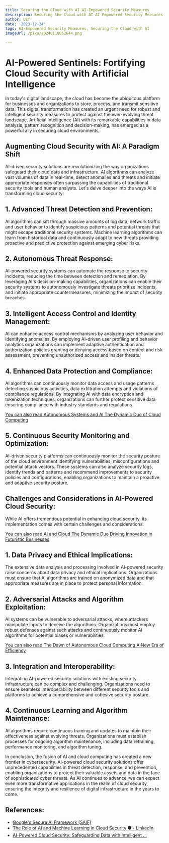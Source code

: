 ```yaml
---
title: Securing the Cloud with AI AI-Empowered Security Measures
description: Securing the Cloud with AI AI-Empowered Security Measures
author: Usf
date: '2023-12-24'
tags: AI-Empowered Security Measures, Securing the Cloud with AI
imageUrl: /pixa/20240118052644.png

---
```

# AI-Powered Sentinels: Fortifying Cloud Security with Artificial  Intelligence

In today's digital landscape, the cloud has become the ubiquitous platform for businesses and organizations to store, process, and transmit sensitive data. This digital transformation has created an urgent need for robust and intelligent security measures  to protect against the  ever-evolving threat landscape. Artificial Intelligence (AI) with its remarkable capabilities in data analysis, pattern recognition and decision-making, has emerged as a powerful ally in  securing cloud environments.

## Augmenting Cloud Security with AI: A Paradigm Shift
AI-driven security solutions are revolutionizing the way organizations safeguard their cloud data and infrastructure. AI  algorithms can analyze vast volumes of data  in real-time, detect  anomalies and threats and initiate  appropriate responses often surpassing the capabilities of traditional security tools  and human analysts.  Let's delve deeper into the ways AI is transforming cloud security:

## 1. Advanced Threat Detection and  Prevention:
AI  algorithms can sift through massive  amounts of log  data, network  traffic and user behavior to identify suspicious patterns and potential threats that might escape traditional security systems.  Machine learning algorithms can learn from historical data and continuously adapt to new threats providing proactive and predictive protection against emerging cyber risks.

## 2. Autonomous Threat Response:
AI-powered security systems can automate the response  to security incidents, reducing  the time between detection and  remediation. By leveraging AI's decision-making capabilities,  organizations can enable their security  systems  to autonomously investigate threats prioritize  incidents, and initiate appropriate countermeasures, minimizing the impact of security breaches.

## 3. Intelligent Access Control and Identity Management:
AI can enhance access control mechanisms by analyzing user behavior  and identifying anomalies. By employing  AI-driven user profiling and behavior analytics organizations can implement adaptive authentication and  authorization policies granting or denying access based on context and risk assessment, preventing unauthorized access and insider threats.

## 4. Enhanced Data Protection and Compliance:
AI algorithms can continuously monitor data  access and usage patterns detecting suspicious activities, data exfiltration attempts and violations of compliance regulations. By integrating AI with data encryption and tokenization techniques, organizations  can further protect sensitive data ensuring compliance with industry standards and regulations.

[You can also read  Autonomous Systems and AI The Dynamic  Duo of  Cloud Computing](Autonomous%20Systems%20and%20AI%20The%20Dynamic%20Duo%20of%20Cloud%20Computing)


## 5. Continuous Security Monitoring and Optimization:
AI-driven security platforms can continuously monitor the security  posture of the cloud environment identifying vulnerabilities, misconfigurations and potential attack vectors. These systems can also analyze security logs, identify trends and patterns and recommend improvements  to security policies and configurations, enabling organizations to maintain a proactive and adaptive security posture.

## Challenges  and Considerations in  AI-Powered Cloud Security:
While AI offers tremendous  potential in enhancing cloud security, its implementation comes with certain  challenges and  considerations:

[You  can also read AI  and Cloud The Dynamic Duo Driving Innovation  in Futuristic Businesses](AI%20and%20Cloud%20The%20Dynamic%20Duo%20Driving%20Innovation%20in%20Futuristic%20Businesses)


## 1. Data Privacy and Ethical Implications:
The extensive data analysis and processing involved in AI-powered  security raise  concerns about data privacy and ethical implications. Organizations must  ensure that AI algorithms are trained on anonymized  data and that  appropriate measures are in place to protect personal information.

## 2. Adversarial Attacks  and Algorithm Exploitation:
AI systems can be vulnerable to adversarial attacks, where attackers manipulate inputs to deceive the algorithms. Organizations must employ robust defenses against such attacks and continuously monitor AI algorithms for  potential biases or vulnerabilities.

[You can also read The Dawn of Autonomous Cloud Computing A New  Era of Efficiency](The%20Dawn%20of%20Autonomous%20Cloud%20Computing%20A%20New%20Era%20of%20Efficiency)


## 3. Integration and Interoperability:
Integrating AI-powered security solutions with existing security infrastructure can be  complex and challenging. Organizations need to ensure seamless interoperability  between different security  tools and platforms to achieve a comprehensive and cohesive security  posture.

##  4. Continuous Learning and Algorithm Maintenance:
AI algorithms require continuous training  and updates to  maintain their effectiveness  against evolving threats. Organizations must establish processes for ongoing  algorithm maintenance, including data retraining,  performance monitoring, and algorithm tuning.

In conclusion, the fusion of AI and cloud computing has created a new frontier in cybersecurity. AI-powered cloud security solutions offer  unprecedented capabilities in threat detection, response, and prevention, enabling  organizations to protect their valuable assets and data in the  face  of sophisticated cyber threats. As AI continues to advance, we can expect  even  more transformative applications in the  realm of cloud security, ensuring the integrity and resilience of digital infrastructure in  the  years to come.

## References:
- [Google's Secure AI Framework (SAIF)](https://safety.google/cybersecurity-advancements/saif/)
- [The Role of AI and Machine Learning in Cloud Security 🛡️ - LinkedIn](https://www.linkedin.com/pulse/role-ai-machine-learning-cloud-security-maplworld-uemgf)
- [AI-Powered Cloud Security: Safeguarding Data with Intelligent ...](https://medium.com/@marketing_41345/ai-powered-cloud-security-safeguarding-data-with-intelligent-threat-detection-and-response-fd584d756483)
